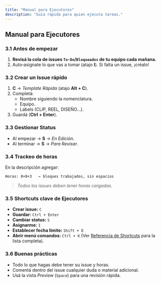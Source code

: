 ```yaml
---
title: "Manual para Ejecutores"
description: "Guía rápida para quien ejecuta tareas."
---
```


## Manual para Ejecutores

### 3.1 Antes de empezar

1. **Revisá la cola de issues `To‑Do`/`Bloqueados` de tu equipo cada mañana.**
2. Auto‑asignate lo que vas a tomar (atajo **I**). Si falta un issue, ¡créalo!

### 3.2 Crear un Issue rápido

1. **C** → *Template Rápida* (atajo **Alt + C**).
2. Completá:
   * Nombre siguiendo la nomenclatura.
   * Equipo.
   * Labels (CLIP, REEL, DISEÑO…).
3. Guardá (**Ctrl + Enter**).

### 3.3 Gestionar Status

* Al empezar → **S** → *En Edición*.
* Al terminar → **S** → *Para Revisar*.

### 3.4 Trackeo de horas

En la descripción agregar:

```
Horas: 8+8+3   ← bloques trabajados, sin espacios
```

> *Todos los issues deben tener horas cargadas.*

### 3.5 Shortcuts clave de Ejecutores

* **Crear issue:** `C`
* **Guardar:** `Ctrl + Enter`
* **Cambiar status:** `S`
* **Asignarme:** `I`
* **Establecer fecha límite:** `Shift + D`
* **Abrir menú comandos:** `Ctrl + K`
  (Ver [Referencia de Shortcuts](shortcuts) para la lista completa).

### 3.6 Buenas prácticas

* Todo lo que hagas debe tener su issue y horas.
* Comentá dentro del issue cualquier duda o material adicional.
* Usá la vista *Preview* (`Space`) para una revisión rápida.
